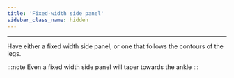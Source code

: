 ```yaml
---
title: 'Fixed-width side panel'
sidebar_class_name: hidden
---
```


---

Have either a fixed width side panel, or one that follows the contours of the legs.

:::note
Even a fixed width side panel will taper towards the ankle
:::
